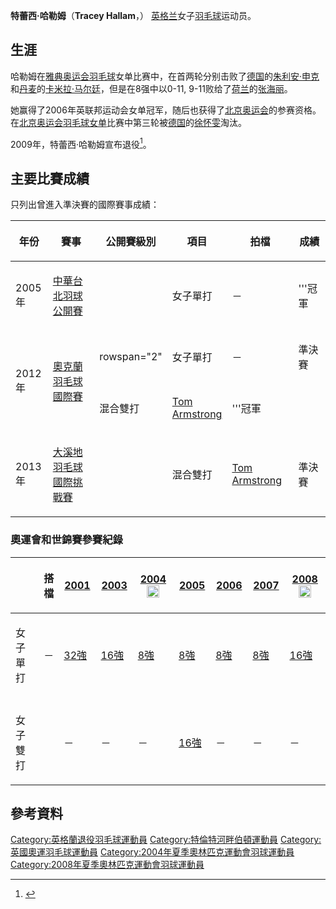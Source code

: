 {{noteTA|G1=Badminton}}
{{Infobox Badminton player
| image = 
| playername              = 特蕾西·哈勒姆<br>Tracey Hallam
| size                    =
| caption                 = 
| birth_name              = 
| date_of_birth           = {{birth date and age|1975|3|24}}<ref name="badminton england">{{en}}{{cite web|title=Profile of Tracey Hallam|url=http://www.badmintonengland.co.uk/text.asp?section=000100010002001700010011&itemTitle=Tracey+Hallam|archiveurl=https://web.archive.org/web/20070927234608/http://www.badmintonengland.co.uk/text.asp?section=000100010002001700010011&itemTitle=Tracey+Hallam|publisher=Badminton England|archivedate=2007-04-27}}</ref>
| place_of_birth          = {{flagicon|ENG}}[[特倫特河畔伯頓|特倫特河畔伯頓]]<ref name="badminton england"/>
| height                  = {{height|m=1.60}}<ref name="badminton england"/>
| weight                  = 
| event                   = 女子单打
| country                 = {{ENG}}
| years_active            = 
| handedness              = 左手
| coach                   = [[Ian_Wright|Ian Wright]]、[[Yvette_Yun_Luo|Yvette Yun Luo]]
| highest_ranking         = 第7名
| date_of_highest_ranking = 
| current_ranking         = 現已退役
| date_of_current_ranking = 
| played                  = 
| titles                  =
| bwf_profile             = C6A9BB07-2654-4A7C-BC10-E9B493112D64 
| bwf_id                  = 5751
}}
{{MedalTableTop}}
{{MedalSport | 女子[[羽毛球|羽毛球]]}}
{{MedalCountry | {{ENG}}}}
{{MedalCompetition | [[蘇迪曼盃|蘇迪曼盃]]}}
{{MedalBronze| [[2007年蘇迪曼盃|2007年 格拉斯哥]] | [[2007年蘇迪曼盃|混合團體]]}}
{{MedalCompetition|[[英联邦运动会|英联邦运动会]]}}
{{MedalGold | [[2006年英联邦运动会|2006年 墨爾本]] | [[2006年英聯邦運動會羽毛球比賽|女子單打]]}}
{{MedalSilver | [[2006年英联邦运动会|2006年 墨爾本]] | [[2006年英聯邦運動會羽毛球比賽|混合團體]]}}
{{MedalBottom}}

'''特蕾西·哈勒姆'''（'''Tracey Hallam'''，{{bd|1975年|3月24日|||Hallam}}） [[英格兰|英格兰]]女子[[羽毛球|羽毛球]]运动员。

==生涯==
哈勒姆在[[2004年夏季奧林匹克運動會羽毛球比賽|雅典奥运会羽毛球]]女单比赛中，在首两轮分别击败了[[德国|德国]]的[[朱利安·申克|朱利安·申克]]和[[丹麦|丹麦]]的[[卡米拉·马尔廷|卡米拉·马尔廷]]，但是在8强中以0-11, 9-11败给了[[荷兰|荷兰]]的[[张海丽|张海丽]]。

她赢得了2006年英联邦运动会女单冠军，随后也获得了[[2008年夏季奥林匹克运动会|北京奥运会]]的参赛资格。在[[2008年夏季奧林匹克運動會羽毛球女子單打比賽|北京奥运会羽毛球女单]]比赛中第三轮被[[德国|德国]]的[[徐怀雯|徐怀雯]]淘汰。

2009年，特蕾西·哈勒姆宣布退役<ref>{{en}}{{cite news|title=Badminton's Hallam retires at 33|url=http://news.bbc.co.uk/sport1/hi/olympic_games/7913178.stm|publisher=BBC SPORT|date=2009-02-26|accessdate=2017-09-08|archive-date=2017-09-08|archive-url=https://web.archive.org/web/20170908114821/http://news.bbc.co.uk/sport1/hi/olympic_games/7913178.stm|dead-url=no}}</ref>。

==主要比賽成績==
只列出曾進入準決賽的國際賽事成績：
{| class=wikitable style="text-align:center; font-size:small;" 
!width="50"|年份
!width="180"|賽事
!width="80"|公開賽級別
!width="60"|項目
!width="120"|拍檔
!width="50"|成績
|-
!rowspan="1"|2005年
|[[2005年中華台北羽球公開賽|中華台北羽球公開賽]]
|
|女子單打
|－
|bgcolor="gold"|'''冠軍
|-
!rowspan="2"|2012年
|rowspan="2"|[[2012年奧克蘭羽毛球國際賽|奧克蘭羽毛球國際賽]]
|rowspan="2" {{BWFIS}}
|女子單打
|－
|bgcolor="#b8860b"|準決賽
|-
|混合雙打
|[[Tom_Armstrong|Tom Armstrong]]
|bgcolor="gold"|'''冠軍
|-
!rowspan="1"|2013年
|[[2013年大溪地羽毛球國際挑戰賽|大溪地羽毛球國際挑戰賽]]
|{{BWFIC}}
|混合雙打
|[[Tom_Armstrong|Tom Armstrong]]
|bgcolor="#b8860b"|準決賽
|}
{{BWF賽事級別索引}}

===奧運會和世錦賽參賽紀錄===
{| class=wikitable style="text-align:center; font-size:small;" 
!
!搭檔
!width="50"|[[2001年世界羽毛球錦標賽|2001]]
!width="50"|[[2003年世界羽毛球錦標賽|2003]]
!width="80"|[[2004年夏季奧林匹克運動會羽毛球比賽|2004]] [[File:Olympic_rings_without_rims.svg|20px]]
!width="50"|[[2005年世界羽毛球錦標賽|2005]]
!width="50"|[[2006年世界羽毛球錦標賽|2006]]
!width="50"|[[2007年世界羽毛球錦標賽|2007]]
!width="80"|[[2008年夏季奧林匹克運動會羽毛球比賽|2008]] [[File:Olympic_rings_without_rims.svg|20px]]
|-
!width="80"|女子單打
|－
|[[2001年世界羽毛球錦標賽女子單打項目|32強]]
|[[2003年世界羽毛球錦標賽女子單打項目|16強]]
|[[2004年夏季奧林匹克運動會羽毛球女子單打比賽|8強]]
|[[2005年世界羽毛球錦標賽女子單打項目|8強]]
|[[2006年世界羽毛球錦標賽女子單打項目|8強]]
|[[2007年世界羽毛球錦標賽女子單打項目|8強]]
|[[2008年夏季奧林匹克運動會羽毛球女子單打比賽|16強]]
|-
|
|-
!width="80"|女子雙打
|align="left"|{{nowrap|[[Natalie_Munt|Natalie Munt]]}}
|－
|－
|－
|[[2005年世界羽毛球錦標賽女子雙打項目|16強]]
|－
|－
|－
|}

==參考資料==

{{DEFAULTSORT:Hallam, Tracey}}
[[Category:英格蘭退役羽毛球運動員|Category:英格蘭退役羽毛球運動員]]
[[Category:特倫特河畔伯頓運動員|Category:特倫特河畔伯頓運動員]]
[[Category:英國奧運羽毛球運動員|Category:英國奧運羽毛球運動員]]
[[Category:2004年夏季奧林匹克運動會羽球運動員|Category:2004年夏季奧林匹克運動會羽球運動員]]
[[Category:2008年夏季奧林匹克運動會羽球運動員|Category:2008年夏季奧林匹克運動會羽球運動員]]